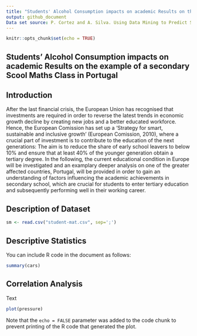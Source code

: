 ```yaml
---
title: "Students' Alcohol Consumption impacts on academic Results on the example of a secondary Scool Maths Class in Portugal"
output: github_document
Data set source: P. Cortez and A. Silva. Using Data Mining to Predict Secondary School Student Performance. In A. Brito and J. Teixeira Eds., Proceedings of 5th FUture BUsiness TEChnology Conference (FUBUTEC 2008) pp. 5-12, Porto, Portugal, April, 2008, EUROSIS, ISBN 978-9077381-39-7. 
---
```


```r
knitr::opts_chunk$set(echo = TRUE)
```

## Students' Alcohol Consumption impacts on academic Results on the example of a secondary Scool Maths Class in Portugal

## Introduction 

After the last financial crisis, the European Union has recognised that investments are required in order to reverse the latest trends in economic growth decline by creating new jobs and a better educated workforce. Hence, the European Comission has set up a ‘Strategy for smart, sustainable and inclusive growth’ (European Comission, 2010), where a crucial part of investment is to contribute to the education of the next generations: The aim is to reduce the share of early school leavers to below 10% and ensure that at least 40% of the younger generation obtain a tertiary degree. In the following, the current educational condition in Europe will be investigated and an examplary deeper analysis on one of the greater affected countries, Portugal, will be provided in order to gain an understanding of factors influencing the academic achievements in secondary school, which are crucial for students to enter tertiary education and subsequently performing well in their working career. 


## Description of Dataset

```r
sm <- read.csv("student-mat.csv", sep=';')
```


## Descriptive Statistics 

You can include R code in the document as follows:

```r
summary(cars)
```

## Correlation Analysis

Text

```r
plot(pressure)
```

Note that the `echo = FALSE` parameter was added to the code chunk to prevent printing of the R code that generated the plot.


